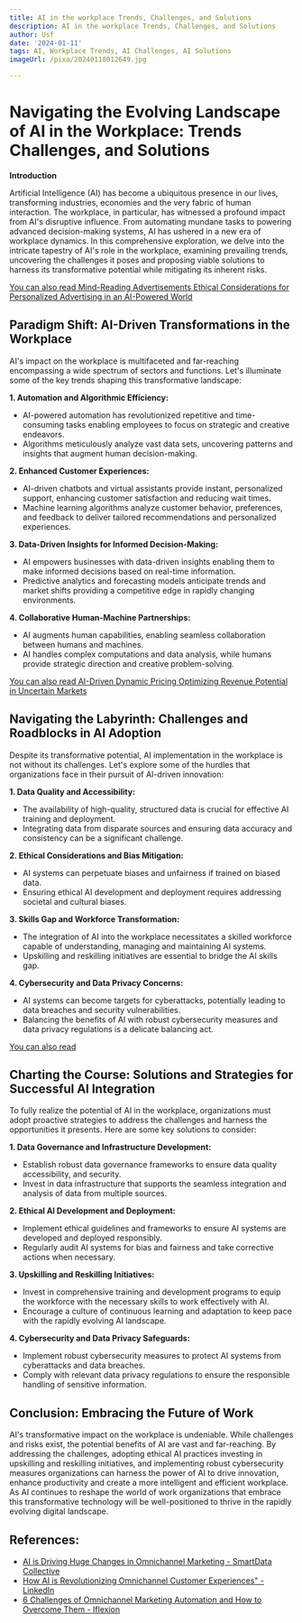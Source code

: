 ```yaml
---
title: AI in the workplace Trends, Challenges, and Solutions
description: AI in the workplace Trends, Challenges, and Solutions
author: Usf
date: '2024-01-11'
tags: AI, Workplace Trends, AI Challenges, AI Solutions
imageUrl: /pixa/20240118012649.jpg

---
```

# **Navigating the Evolving  Landscape of AI in the  Workplace: Trends Challenges, and Solutions**

**Introduction**

Artificial Intelligence  (AI) has become a ubiquitous  presence in our lives, transforming  industries, economies and the very fabric of human interaction. The workplace, in particular, has  witnessed a profound impact from AI's disruptive  influence. From automating mundane tasks  to powering advanced decision-making systems, AI has ushered in a new era of workplace dynamics. In this comprehensive exploration, we delve into the intricate tapestry of  AI's role in the workplace, examining prevailing trends, uncovering the challenges it poses and proposing viable solutions to  harness its transformative  potential while mitigating its inherent risks.

[You can also read Mind-Reading  Advertisements Ethical Considerations for Personalized Advertising in an  AI-Powered  World](Mind-Reading%20Advertisements%20Ethical%20Considerations%20for%20Personalized%20Advertising%20in%20an%20AI-Powered%20World)


## **Paradigm Shift: AI-Driven  Transformations in the  Workplace**

AI's impact on the workplace is multifaceted  and  far-reaching  encompassing a wide spectrum of sectors and functions. Let's illuminate some of the key trends shaping this transformative landscape:

**1. Automation and Algorithmic Efficiency:**

- AI-powered automation has revolutionized repetitive and time-consuming tasks enabling employees to focus on strategic and creative endeavors.
- Algorithms meticulously analyze  vast data sets,  uncovering patterns and insights that augment human decision-making.

**2. Enhanced Customer Experiences:**

- AI-driven chatbots and virtual  assistants  provide instant, personalized support, enhancing customer satisfaction and reducing wait times.
- Machine learning algorithms analyze customer behavior, preferences, and feedback to deliver tailored recommendations and personalized experiences.

**3. Data-Driven Insights for Informed Decision-Making:**

- AI empowers businesses  with data-driven insights  enabling them  to make informed decisions based on real-time  information.
-  Predictive analytics and forecasting models anticipate trends and market shifts providing a competitive edge  in rapidly changing environments.

**4. Collaborative Human-Machine Partnerships:**

- AI  augments human  capabilities, enabling seamless collaboration between humans and  machines.
- AI handles complex computations and data  analysis, while humans provide strategic direction and creative problem-solving.

[You  can also  read AI-Driven Dynamic Pricing Optimizing Revenue Potential in Uncertain Markets](AI-Driven%20Dynamic%20Pricing%20Optimizing%20Revenue%20Potential%20in%20Uncertain%20Markets)


## **Navigating the Labyrinth: Challenges and Roadblocks in AI Adoption**

Despite its transformative  potential, AI implementation in the workplace is  not without its challenges. Let's explore some of the hurdles that organizations face in their pursuit of AI-driven innovation:

**1.  Data Quality and Accessibility:**

- The availability of high-quality, structured data is crucial for effective AI training and deployment.
-  Integrating data from disparate sources and  ensuring data accuracy and consistency can be a significant challenge.

**2. Ethical Considerations and Bias Mitigation:**

- AI systems  can perpetuate biases and unfairness  if trained on biased data.
- Ensuring ethical AI development and deployment requires addressing societal and cultural biases.

**3. Skills Gap and Workforce  Transformation:**

-  The integration of AI into the workplace  necessitates a skilled workforce capable of understanding, managing and maintaining AI systems.
- Upskilling  and reskilling initiatives are essential to bridge the AI skills gap.

**4. Cybersecurity and Data Privacy Concerns:**

- AI systems can  become targets for cyberattacks, potentially leading to data breaches and security vulnerabilities.
-  Balancing the benefits  of AI with robust cybersecurity measures and data privacy regulations is a delicate balancing act.

[You can also read ]()


## **Charting the Course: Solutions and  Strategies for Successful  AI Integration**

To fully  realize the potential of AI in  the workplace, organizations must adopt proactive strategies to address the challenges and harness the opportunities it presents. Here  are some key solutions to  consider:

**1. Data Governance and Infrastructure Development:**

- Establish robust data governance frameworks to ensure data quality accessibility, and security.
- Invest in data infrastructure that supports the seamless integration and analysis of data from multiple  sources.

**2. Ethical AI Development and Deployment:**

- Implement ethical  guidelines and frameworks to ensure AI systems are developed  and deployed responsibly.
- Regularly  audit AI systems for bias and fairness and take corrective actions when necessary.

**3. Upskilling  and Reskilling Initiatives:**

- Invest in comprehensive training and development programs to equip the workforce with the necessary skills to work  effectively with AI.
- Encourage a culture of continuous learning and adaptation to keep pace with  the rapidly evolving AI landscape.

**4. Cybersecurity and  Data  Privacy Safeguards:**

- Implement robust  cybersecurity measures  to protect AI systems from cyberattacks and  data breaches.
-  Comply with relevant data privacy regulations to  ensure the responsible handling of sensitive information.

## **Conclusion:  Embracing the  Future of Work**

AI's transformative impact on the  workplace is undeniable. While  challenges and risks exist,  the potential benefits of  AI are vast and far-reaching. By addressing the challenges, adopting ethical AI practices investing in upskilling and reskilling initiatives, and implementing robust cybersecurity measures organizations can harness the power of AI to drive innovation, enhance productivity and create a more intelligent and efficient workplace. As AI continues to reshape the world of work organizations that embrace this transformative technology will be well-positioned to thrive in the rapidly evolving digital landscape.

## References:
- [AI is Driving Huge Changes in Omnichannel Marketing - SmartData Collective](https://www.smartdatacollective.com/ai-driving-changes-omnichannel-marketing/?amp=1)
- [How AI is Revolutionizing Omnichannel Customer Experiences" - LinkedIn](https://www.linkedin.com/pulse/how-ai-revolutionizing-omnichannel-customer-experiences-quickmetrix)
- [6 Challenges of Omnichannel Marketing Automation and How to Overcome Them - Iflexion](https://www.iflexion.com/blog/omnichannel-marketing)
